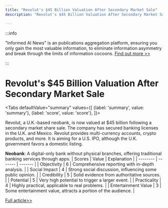 ```yaml
---
title: "Revolut's $45 Billion Valuation After Secondary Market Sale"
description: "Revolut's $45 Billion Valuation After Secondary Market Sale"

---
```



:::info

"Informed AI News" is an publications aggregation platform, ensuring you only gain the most valuable information, to eliminate information asymmetry and break through the limits of information cocoons.  [Find out more >>](/)

:::

# Revolut's $45 Billion Valuation After Secondary Market Sale


<Tabs
	defaultValue="summary"
	values={[
	{label: 'summary', value: 'summary'},
	{label: 'score', value: 'score'},
]}>
<TabItem value="summary">


Revolut, a U.K.-based neobank, is now valued at $45 billion following a secondary market share sale. The company has secured banking licenses in the U.K. and Mexico. Revolut provides multi-currency accounts, crypto products, and more. It is aiming for a U.S. IPO, although the U.K. government favors a domestic listing.

**Neobank**: A digital-only bank without physical branches, offering traditional banking services through apps.
</TabItem>
<TabItem value="score">
	| Scores     | Value   | Explanation |
	| -------- | ------- | ------- |
	| Objectivity  | 6    | Comprehensive reporting with in-depth analysis.    |
	| Social Impact | 4     | Strong social discussion, influencing some public opinion.    |
	| Credibility    | 5    | Solid evidence from authoritative sources.    |
	| Potential    | 5    | Very high potential to trigger a larger event.    |
	| Practicality    | 4    | Highly practical, applicable to real problems.    |
	| Entertainment Value    | 3    | Some entertainment value, attracts a portion of the audience.    |
</TabItem>
</Tabs>

[Full article>>](https://techcrunch.com/2024/08/16/uk-neobank-revolut-valued-at-45b-after-secondary-market-sale/)
